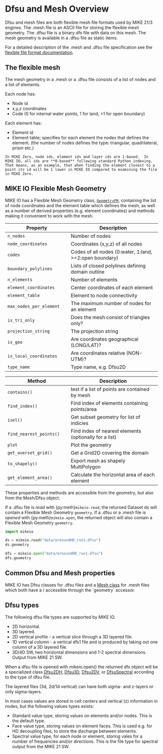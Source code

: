 # Dfsu and Mesh Overview

Dfsu and mesh files are both flexible mesh file formats used by MIKE 21/3 engines. 
The .mesh file is an ASCII file for storing the flexible mesh geometry. 
The .dfsu file is a binary dfs file with data on this mesh. The mesh geometry is 
available in a .dfsu file as static items.  

For a detailed description of the .mesh and .dfsu file specification see the [flexible file format documentation](https://manuals.mikepoweredbydhi.help/2024/General/FM_FileSpecification.pdf).


## The flexible mesh

The mesh geometry in a .mesh or a .dfsu file consists of a list of nodes and a list of elements.

Each node has:

* Node id
* x,y,z coordinates
* Code (0 for internal water points, 1 for land, >1 for open boundary)

Each element has:

* Element id
* Element table; specifies for each element the nodes that defines the element. 
(the number of nodes defines the type: triangular, quadrilateral, prism etc.)


```warning
In MIKE Zero, node ids, element ids and layer ids are 1-based.  In MIKE IO, all ids are **0-based** following standard Python indexing. That means, as an example, that when finding the element closest to a point its id will be 1 lower in MIKE IO compared to examining the file in MIKE Zero.
```

## MIKE IO Flexible Mesh Geometry 

MIKE IO has a Flexible Mesh Geometry class, [`GeometryFM`](`mikeio.spatial.GeometryFM2D`), containing the list of node coordinates and the element table which defines the mesh, as well as a number of derived properties (e.g. element coordinates) and methods making it convenient to work with the mesh. 

| Property  |      Description     |
|----------|--------------|
| `n_nodes` | Number of nodes | 
| `node_coordinates` | Coordinates (x,y,z) of all nodes | 
| `codes` | Codes of all nodes (0:water, 1:land, >=2:open boundary) | 
| `boundary_polylines` | Lists of closed polylines defining domain outline | 
| `n_elements` | Number of elements | 
| `element_coordinates` | Center coordinates of each element | 
| `element_table` | Element to node connectivity | 
| `max_nodes_per_element` | The maximum number of nodes for an element | 
| `is_tri_only` | Does the mesh consist of triangles only? | 
| `projection_string` | The projection string | 
| `is_geo` | Are coordinates geographical (LONG/LAT)? | 
| `is_local_coordinates` | Are coordinates relative (NON-UTM)? | 
| `type_name` | Type name, e.g. Dfsu2D| 


| Method  |      Description     |
|----------|--------------|
| `contains()` | test if a list of points are contained by mesh | 
| `find_index()` | Find index of elements containing points/area|
| `isel()` | Get subset geometry for list of indicies |
| `find_nearest_points()` | Find index of nearest elements (optionally for a list) |
| `plot` | Plot the geometry |
| `get_overset_grid()` | Get a Grid2D covering the domain |
| `to_shapely()` | Export mesh as shapely MultiPolygon | 
| `get_element_area()` | Calculate the horizontal area of each element | 


These properties and methods are accessible from the geometry, but also from the Mesh/Dfsu object. 

If a .dfsu file is *read* with {py:meth}`mikeio.read`, the returned Dataset ds will contain a Flexible Mesh Geometry `geometry`. If a .dfsu or a .mesh file is *opened* with {py:meth}`mikeio.open`, the returned object will also contain a Flexible Mesh Geometry `geometry`. 

```python
import mikeio

ds = mikeio.read("data/oresundHD_run1.dfsu")
ds.geometry
```

```python
dfs = mikeio.open("data/oresundHD_run1.dfsu")
dfs.geometry
```


## Common Dfsu and Mesh properties

MIKE IO has Dfsu classes for .dfsu files 
and a [Mesh class](`mikeio.Mesh`) for .mesh files which both 
have a [](`mikeio.spatial.GeometryFM2D`)/[](`mikeio.spatial.GeometryFM3D`) accessible through the ´geometry´ accessor. 


## Dfsu types

The following dfsu file types are supported by MIKE IO.

* 2D horizontal. 
* 3D layered. 
* 2D vertical profile - a vertical slice through a 3D layered file. 
* 1D vertical column - a vertical dfs1 file and is produced by taking out one column of a 3D layered file.
* 3D/4D SW, two horizontal dimensions and 1-2 spectral dimensions. Output from MIKE 21 SW.

When a dfsu file is opened with mikeio.open() the returned dfs object will be a specialized class [Dfsu2DH](`mikeio.dfsu.Dfsu2DH`), [Dfsu3D](`mikeio.dfsu.Dfsu3D`), [Dfsu2DV](`mikeio.dfsu.Dfsu2DV`), or [DfsuSpectral](`mikeio.dfsu.DfsuSpectral`) according to the type of dfsu file. 

The layered files (3d, 2d/1d vertical) can have both sigma- and z-layers or only sigma-layers.


In most cases values are stored in cell centers and vertical (z) information in nodes, 
but the following values types exists: 

* Standard value type, storing values on elements and/or nodes. This is the default type.
* Face value type, storing values on element faces. This is used e.g. for HD decoupling files, to store the discharge between elements.
* Spectral value type, for each node or element, storing vales for a number of frequencies and/or directions. This is the file type for spectral output from the MIKE 21 SW. 

